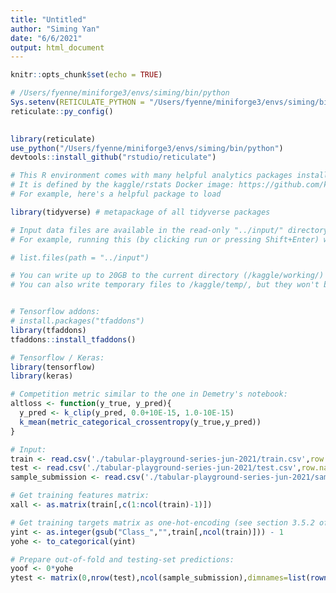 ```yaml
---
title: "Untitled"
author: "Siming Yan"
date: "6/6/2021"
output: html_document
---
```


```r
knitr::opts_chunk$set(echo = TRUE)

# /Users/fyenne/miniforge3/envs/siming/bin/python
Sys.setenv(RETICULATE_PYTHON = "/Users/fyenne/miniforge3/envs/siming/bin/python")
reticulate::py_config()

 
library(reticulate)
use_python("/Users/fyenne/miniforge3/envs/siming/bin/python")
devtools::install_github("rstudio/reticulate")

```



```r
# This R environment comes with many helpful analytics packages installed
# It is defined by the kaggle/rstats Docker image: https://github.com/kaggle/docker-rstats
# For example, here's a helpful package to load

library(tidyverse) # metapackage of all tidyverse packages

# Input data files are available in the read-only "../input/" directory
# For example, running this (by clicking run or pressing Shift+Enter) will list all files under the input directory

# list.files(path = "../input")

# You can write up to 20GB to the current directory (/kaggle/working/) that gets preserved as output when you create a version using "Save & Run All" 
# You can also write temporary files to /kaggle/temp/, but they won't be saved outside of the current session


# Tensorflow addons:
# install.packages("tfaddons")
library(tfaddons)
tfaddons::install_tfaddons()

# Tensorflow / Keras:
library(tensorflow)
library(keras)

# Competition metric similar to the one in Demetry's notebook:
altloss <- function(y_true, y_pred){
  y_pred <- k_clip(y_pred, 0.0+10E-15, 1.0-10E-15)
  k_mean(metric_categorical_crossentropy(y_true,y_pred))
}

```

```r
# Input:
train <- read.csv('./tabular-playground-series-jun-2021/train.csv',row.names=1)
test <- read.csv('./tabular-playground-series-jun-2021/test.csv',row.names=1)
sample_submission <- read.csv('./tabular-playground-series-jun-2021/sample_submission.csv',row.names=1)

# Get training features matrix:
xall <- as.matrix(train[,c(1:ncol(train)-1)])

# Get training targets matrix as one-hot-encoding (see section 3.5.2 of the book by Chollet):
yint <- as.integer(gsub("Class_","",train[,ncol(train)])) - 1
yohe <- to_categorical(yint)

# Prepare out-of-fold and testing-set predictions:
yoof <- 0*yohe
ytest <- matrix(0,nrow(test),ncol(sample_submission),dimnames=list(rownames(test),colnames(sample_submission)))
```

